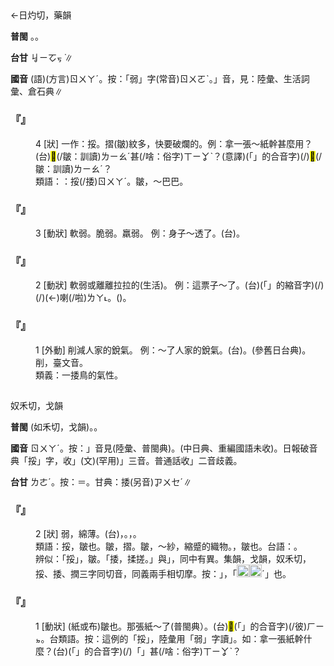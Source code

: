 
=={{ruby|弱|ㄖㄨㄚˊ}}==

←日灼切，藥韻

'''普閩''' {{ruby|(文)|ㄌㄧㆦㆶ ͘}}。{{ruby|(語)|ㄌㄧㄜㆷ ͘}}。

'''台甘''' <rt>ㆢㄧㆦㆶ ͘</rt>∥

'''國音''' (語)(方言)<rt>ㄖㄨㄚˊ</rt>。按：「弱」字(常音)<rt>ㄖㄨㄛˋ</rt>。{{ruby|「|ㄖㄨㄚˊ}}」音，見：陸彙、生活詞彙、倉石典∥

    

==='''『{{ruby|弱|ㄖㄨㄚˊ}}』'''===
:4  [狀] 一作：挼。摺(皺)紋多，快要破爛的。例：拿一張～紙幹甚麼用？(台){{ruby|提|ㄊㆤㆷ}}{{ruby|一|ㄐㄧㆵ ͘}}{{ruby|張|ㄉㄧㆧ}}{{ruby|/|ㄉㄧㆫ}}<mark>&#xf9260;</mark>(/皺：訓讀)<rt>ㄌㄧㄠˊ</rt>{{ruby|( )|ㄆㆤˋ}}{{ruby|( )|ㄆㆤˋ}}{{ruby|丌|ㆤ}}{{ruby|紙|ㄗㄨㄚˋ}}{{ruby|做|ㄗㄨㆤ˪}}{{ruby|/|ㄗㄜ˪}}甚(/啥：俗字)<rt>ㄒㄧㆩˋ</rt>{{ruby|路|ㄌㆦ˫}}{{ruby|用|ㄧㆲ˫}}{{ruby|/|ㄧㄥ˫}}？(意譯){{ruby|提|ㄊㆤㆷ}}{{ruby|<mark>&#xffa42;</mark>|ㄍㄚㆷ}}{{ruby|<mark>&#xffb50;</mark>|ㄐㄧㆵ}}(「{{ruby|此|ㄐㄧˋ}}{{ruby|一|ㄐㄧㆵ ͘}}」的合音字)(/{{ruby|此|ㄐㄧㆵ}}){{ruby|張|ㄉㄧㆫ}}{{ruby|/|ㄉㄧㆧ}}{{ruby|呰|ㄐㄧㄚㆷ}}{{ruby|恁|ㄌㄧㄣ˪}}<mark>&#xf9260;</mark>(/皺：訓讀)<rt>ㄌㄧㄠˊ</rt>{{ruby|<mark>&#xffa49;</mark>|ㆠㆤㆷ}}{{ruby|/|ㆠㄨㆤㆷ ͘}}{{ruby|按|ㄢ˪}}{{ruby|怎|ㄗㄨㆩˋ}}{{ruby|用|ㄧㆲ˫}}{{ruby|/|ㄧㄥ˫}}？
:類語：{{ruby|弱|ㄖㄨㄚˊ}}：挼(/捼)<rt>ㄖㄨㄚˊ</rt>。皺，～巴巴。
:
    

==='''『{{ruby|弱|ㄖㄨㄚˊ}}』'''===
:3  [動狀] 軟弱。脆弱。羸弱。 例：身子～透了。(台){{ruby|身|ㄒㄧㄣ}}{{ruby|軀|ㄎㄨ}}{{ruby|足|ㄐㄧㆦㆶ}}{{ruby|荏|ㄌㆱˋ}}{{ruby|丌|ㆤ}}。
    

==='''『{{ruby|弱|ㄖㄨㄚˊ}}』'''===
:2  [動狀] 軟弱或離離拉拉的(生活)。 例：這票子～了。(台){{ruby|<mark>&#xffb50;</mark>|ㄐㄧㆵ}}(「{{ruby|此|ㄐㄧˋ}}{{ruby|一|ㄐㄧㆵ ͘}}」的縮音字)(/{{ruby|此|ㄐㄧㆵ}}){{ruby|張|ㄉㄧㆫ}}{{ruby|/|ㄉㄧㆧ}}{{ruby|票|ㄆㄧㄜ˪}}({{ruby|銀|ㆣㄨㄣˊ}}{{ruby|/|ㆣㄧㄣˊ}}{{ruby|票|ㄆㄧㄜ˪}}/{{ruby|紙|ㄗㄨㄚˋ}}{{ruby|票|ㄆㄧㄜ˪}}){{ruby|烏|ㆦ}}{{ruby|糟|ㄗㄠ}}(←{{ruby|焦|ㄗㄠ}}){{ruby|去|ㄎㄧ˪}}喇(/啦)<rt>ㄌㄚ˪</rt>。({{ruby|<mark>&#xf9260;</mark>|ㄌㄧㄠˊ}}{{ruby|<mark>&#xf9260;</mark>|ㄌㄧㄠˊ}}{{ruby|<mark>&#xffa49;</mark>|ㆠㆤㆷ}}{{ruby|/|ㆠㄨㆤㆷ ͘}}{{ruby|破|ㄆㄨㄚ˪}}{{ruby|去|ㄎㄧ˪}})。
    

==='''『{{ruby|弱|ㄖㄨㄚˊ}}』'''===
:1  [外動] 削減人家的銳氣。 例：～了人家的銳氣。(台){{ruby|削|ㄒㄧㄚㆷ}}{{ruby|弱|ㄌㄧㄜㆷ ͘}}{{ruby|/|ㆢㄧㄜㆷ ͘}}{{ruby|人|ㄌㄤˊ}}{{ruby|丌|ㆤ}}{{ruby|氣|ㄎㄧ˪}}{{ruby|勢|ㄙㆤ˪}}。{{ruby|斂|ㄌㄧㆰˋ}}{{ruby|人|ㄌㄤˊ}}{{ruby|丌|ㆤ}}{{ruby|英|ㄧㄥ}}{{ruby|氣|ㄎㄧ˪}}(參舊日台典)。削，臺文音{{ruby|：|ㄒㄧㆦㆶ}}{{ruby|、|ㄒㄧㄚㆵ}}。
:類義：{{ruby|捼|ㄖㄨㄛˊ}}一捼鳥的氣性。
:
    

=={{ruby|挼|ㄖㄨㄚˊ}}==

奴禾切，戈韻

'''普閩''' {{ruby|(文)|ㄌㄜˊ}}(如禾切，戈韻)。{{ruby|(白)|ㄌㆤˊ}}。

'''國音''' <rt>ㄖㄨㄚˊ</rt>。按：{{ruby|「|ㄖㄨㄚˊ}}」音見(陸彙、普閩典)。(中日典、重編國語未收)。日報破音典「挼」字，收{{ruby|「|ㄖㄨㄛˊ}}{{ruby|、|ㄋㄨㄛˊ}}{{ruby|、|ㄙㄨㄟ}}」(文)(罕用)」三音。普通話收{{ruby|「|ㄖㄨㄚˊ}}{{ruby|、|ㄖㄨㄛˊ}}」二音歧義。

'''台甘''' <rt>ㄌㄜˊ</rt>。按：＝{{ruby|捼|ㄌㄜˊ}}。甘典：捼(另音)<rt>ㆡㄨㆤˊ</rt>{{ruby|、|ㄨㄧˋ}}∥

    

==='''『{{ruby|挼|ㄖㄨㄚˊ}}』'''===
:2  [狀] 弱，綿薄。(台){{ruby|荏|ㄌㆰˋ}}，{{ruby|扒|ㄅㆤㆷ}}{{ruby|紗|ㄙㆤ}}。{{ruby|醮|ㄌㄧㄠˊ}}，{{ruby|烏|ㆦ}}{{ruby|糟|ㄗㄠ}}。
:類語：挼，皺也。皺，摺。皺，～紗，縮蹙的織物。{{ruby|弱|ㄖㄨㄚˊ}}，皺也。台語：{{ruby|<mark>&#xf9260;</mark>|ㄌㄧㄠˊ}}{{ruby|/|ㆢㄧㄠˊ}}。
:
:辨似：「挼」，皺。「捼，揉搓。{{ruby|「|ㄖㄨㄚˊ}}」與{{ruby|「|ㄖㄨㄛˊ}}」，同中有異。集韻，戈韻，奴禾切，挼、捼、撋三字同切音，同義兩手相切摩。按：{{ruby|「|ㄌㄨㆤˊ}}{{ruby|、|ㄌㄜˊ}}」，「[[File:fa5a.png|20px]][[File:fa63.png|20px]]ˊ{{ruby|/|ㆡㄨㆤˊ}}」也。
:
    

==='''『{{ruby|挼|ㄖㄨㄚˊ}}』'''===
:1  [動狀] (紙或布)皺也。那張紙～了(普閩典）。(台)<mark>&#xf8fbe;</mark>(「{{ruby|彼|ㄏㄧˋ}}{{ruby|一|ㄐㄧㆵ ͘}}」的合音字)(/彼)<rt>ㄏㄧㆵ</rt>{{ruby|張|ㄉㄧㆫ}}{{ruby|/|ㄉㄧㆧ}}{{ruby|紙|ㄗㄨㄚˋ}}{{ruby|皺|ㄌㄧㄠˊ}}{{ruby|/|ㆢㄧㄠˊ}}{{ruby|去|ㄎㄧ˪}}。台類語{{ruby|：|ㄗㄠ}}。按：這例的「挼」，陸彙用「弱」字讀{{ruby|「|ㄖㄨㄚˊ}}」。如：拿一張{{ruby|弱|ㄖㄨㄚˊ}}紙幹什麼？(台){{ruby|提|ㄊㆤㆷ ͘}}{{ruby|<mark>&#xffa42;</mark>|ㄍㄚㆷ}}{{ruby|<mark>&#xffb50;</mark>|ㄐㄧㆵ}}(「{{ruby|此|ㄐㄧˋ}}{{ruby|一|ㄐㄧㆵ ͘}}」的合音字)(/{{ruby|此|ㄐㄧㆵ}}){{ruby|張|ㄉㄧㆧ}}{{ruby|/|ㄉㄧㆫ}}「{{ruby|皺|ㆢㄧㄠˊ}}{{ruby|→|ㄌㄧㄠˊ}}{{ruby|( )|ㄆㆤˋ}}{{ruby|( )|ㄆㆤˋ}}」{{ruby|<mark>&#xffa49;</mark>|ㆠㆤㆷ}}{{ruby|/|ㆠㄨㆤㆷ ͘}}{{ruby|破|ㄆㄨㄚ˪}}{{ruby|<mark>&#xffa49;</mark>|ㆠㆤㆷ}}{{ruby|/|ㆠㄨㆤㆷ ͘}}{{ruby|破|ㄆㄨㄚ˪}}{{ruby|丌|ㆤ}}{{ruby|紙|ㄗㄨㄚˋ}}{{ruby|<mark>&#xffa49;</mark>|ㆠㆤㆷ}}{{ruby|/|ㆠㄨㆤㆷ ͘}}{{ruby|做|ㄗㄨㆤ˪}}{{ruby|/|ㄗㄜ˪}}甚(/啥：俗字)<rt>ㄒㄧㆩˋ</rt>{{ruby|/|ㄙㆩˋ}}{{ruby|/|ㄒㄧㄚˋ}}{{ruby|路|ㄌㆦ˫}}{{ruby|用|ㄧㆲ˫}}{{ruby|/|ㄧㄥ˫}}？
    
